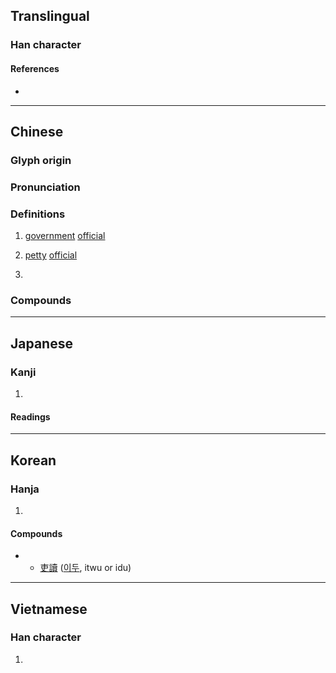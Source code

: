 {{also|史|更}}
{{character info/new}}
==Translingual==

===Han character===
{{Han char|rn=30|rad=口|as=03|sn=6|four=50006|canj=JLK|ids=⿻丈口}}

====References====
* {{Han ref|kx=0176.020|dkj=03299|dj=0393.020|hdz=10018.030|uh=540F|ud=21519|bh=A64F|bd=42575}}

----

==Chinese==
{{zh-forms}}

===Glyph origin===
{{Han etym}}

===Pronunciation===
{{zh-pron
|m=lì
|c=lei6
|h=pfs=
|md=
|mn=lī/qz,xm:lē
|mn_note=lī/lē - literary; lē - vernacular (俗, Xiamen)
|w=
|mc=y
|oc=y
|cat=n,pn
}}

===Definitions===
{{zh-hanzi}}

# {{lb|zh|historical}} [[government]] [[official]]
# {{lb|zh|historical}} [[petty]] [[official]]
# {{surname|lang=zh}}

===Compounds===
{{zh-der|僕吏|吏胥|刻木為吏|從吏|吏員|官吏|健吏|吏部|吏讀|循吏|刀筆吏|吏治|官虎吏狼|六房吏典|公吏|將吏|委吏|廉吏|庫吏|家吏|幹吏|奸胥猾吏|吏士|府小吏|六房書吏|園吏|吏道|大吏|堠吏|一行作吏|吏民|俗吏|吏議|吏目|削木為吏|小吏|守吏|下吏|法吏|濫官汙吏|汙吏黠胥|津吏|甲吏|排房吏典|爪牙吏|掾吏|甕間吏部|獄吏|猾吏|故吏|疆吏|濫吏贓官|朱衣吏|汙吏|苛吏|純吏|貪官汙吏|蒙吏|貪吏|胥吏|門生故吏|老吏|門吏|署吏|墨吏|黠吏|酷吏|驛吏|長吏|能吏|郵吏|貪吏猾胥|計吏}}

----

==Japanese==

===Kanji===
{{ja-kanji|grade=c|rs=口03}}

# {{defn|lang=ja|sort=口03}}

====Readings====
{{ja-readings
|on=り
|kun=つかさ-
}}

----

==Korean==

===Hanja===
{{ko-hanja|hangeul=[[리]]|rv=ri|mr=ri}}

# {{defn|lang=ko|sort=口03}}

====Compounds====
** [[吏讀]] ([[이두]], itwu or idu)

----

==Vietnamese==

===Han character===
{{vi-hantu|[[lại]], [[lưỡi]]|rs=口03}}

# {{defn|lang=vi|sort=口03}}